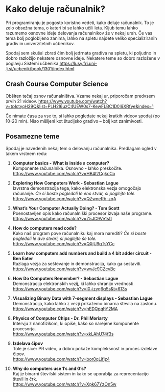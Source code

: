 # Kako deluje računalnik?

Pri programiranju je pogosto koristno vedeti, kako deluje računalnik. To je zelo obsežna tema, o kateri bi se lahko učili leta. Kljub temu lahko razumemo osnovne ideje delovanja računalnikov že v nekaj urah. Če vas tema bolj poglobljeno zanima, lahko na spletu najdete veliko specializiranih gradiv in univerzitetnih učbenikov.

Spodaj sem skušal zbrati čim bolj jedrnata gradiva na spletu, ki poljudno in dobro razložijo nekatere osnovne ideje. Nekatere teme so dobro razložene v poglavju Sistemi učbenika <https://lusy.fri.uni-lj.si/ucbenik/book/1301/index.html>

## Crash Course Computer Science

Obširen tečaj osnov računalništva. Vzame nekaj ur, priporočam predvsem prvih 21 videov. <https://www.youtube.com/watch?v=tpIctyqH29Q&list=PLH2l6uzC4UEW0s7-KewFLBC1D0l6XRfye&index=1>

Če nimate časa za vse to, si lahko pogledate nekaj kratkih videov spodaj (po 10-20 min). Niso mišljeni kot študijsko gradivo -- bolj kot zanimivosti.

## Posamezne teme

Spodaj je navedenih nekaj tem o delovanju računalnika. Predlagam ogled v takem vrstnem redu:

1.  **Computer basics - What is inside a computer?**<br> Komponente računalnika. Osnovno - lahko preskočite.<br> <https://www.youtube.com/watch?v=HB4I2CgkcCo>

2.  **Exploring How Computers Work - Sebastian Lague**<br> Izvrstna demonstracija tega, kako elektronska vezja omogočajo računanje. *Če si boste pogledali le eno stvar, si poglejte tole.*<br> <https://www.youtube.com/watch?v=QZwneRb-zqA>

3.  **What's Your Computer Actually Doing? - Tom Scott**<br> Poenostavljen opis kako računalniški procesor izvaja naše programe.<br> <https://www.youtube.com/watch?v=Z5JC9Ve1sfI>

4.  **How do computers read code?**<br> Kako naš program pove računalniku kaj mora narediti? *Če si boste pogledali le dve stvari, si poglejte še tole.*<br> <https://www.youtube.com/watch?v=QXjU9qTsYCc>

5.  **Learn how computers add numbers and build a 4 bit adder circuit - Ben Eater**<br> Razlaga vezja za seštevanje in demonstracija, kako ga sestaviti.<br> <https://www.youtube.com/watch?v=wvJc9CZcvBc>

6.  **How Do Computers Remember? - Sebastian Lague**<br> Demonstracija elektronskih vezij, ki lahko shranijo vrednosti.<br> <https://www.youtube.com/watch?v=I0-izyq6q5s&t=613s>

7.  **Visualizing Binary Data with 7-segment displays - Sebastian Lague**<br> Demonstracija, kako lahko z vezji prikažemo binarna števila na zaslonu. <https://www.youtube.com/watch?v=hEDQpqhY2MA>

8.  **Physics of Computer Chips - Dr. Phil Moriarty**<br> Intervju z nanofizikom, ki opiše, kako so narejene komponente procesorja.<br> <https://www.youtube.com/watch?v=xkLAhU74f3s>

9.  **Izdelava čipov**<br> Tole je sicer PR video, a dobro pokaže kompleksnost in proces izdelave čipov.<br> <https://www.youtube.com/watch?v=bor0qLifjz4>

10. **Why do computers use 1's and 0's?**<br> Kaj je binarni številski sistem in kako se uporablja za reprecentacijo števil in črk.<br> <https://www.youtube.com/watch?v=Xpk67YzOn5w>
